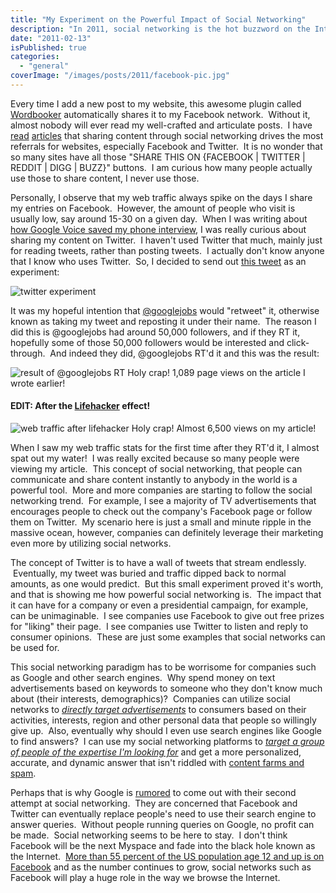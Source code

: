 ```yaml
---
title: "My Experiment on the Powerful Impact of Social Networking"
description: "In 2011, social networking is the hot buzzword on the Internet. I document my experience of having one of my posts go viral and how to leverage the power of social media."
date: "2011-02-13"
isPublished: true
categories:
  - "general"
coverImage: "/images/posts/2011/facebook-pic.jpg"
---
```


Every time I add a new post to my website, this awesome plugin called [Wordbooker](http://wordpress.org/extend/plugins/wordbooker/) automatically shares it to my Facebook network.  Without it, almost nobody will ever read my well-crafted and articulate posts.  I have [read](http://www.readwriteweb.com/archives/analysis_what_are_the_webs_top_sources_of_referral_traffic.php) [articles](http://blog.hubspot.com/blog/tabid/6307/bid/6609/Marketers-Gravitate-to-Facebook-As-Most-Trusted-Referral-Source.aspx) that sharing content through social networking drives the most referrals for websites, especially Facebook and Twitter.  It is no wonder that so many sites have all those "SHARE THIS ON {FACEBOOK | TWITTER | REDDIT | DIGG | BUZZ}" buttons.  I am curious how many people actually use those to share content, I never use those.

Personally, I observe that my web traffic always spike on the days I share my entries on Facebook.  However, the amount of people who visit is usually low, say around 15-30 on a given day.  When I was writing about [how Google Voice saved my phone interview](http://www.jessechen.net/blog/how-google-voice-saved-my-interview/), I was really curious about sharing my content on Twitter.  I haven't used Twitter that much, mainly just for reading tweets, rather than posting tweets.  I actually don't know anyone that I know who uses Twitter.  So, I decided to send out [this tweet](http://twitter.com/#!/meltedxice/status/35430446502256640) as an experiment:

![twitter experiment](/images/posts/2011/twitter-experiment.png)

It was my hopeful intention that [@googlejobs](http://twitter.com/#!/googlejobs/status/35511042423390208) would "retweet" it, otherwise known as taking my tweet and reposting it under their name.  The reason I did this is @googlejobs had around 50,000 followers, and if they RT it, hopefully some of those 50,000 followers would be interested and click-through.  And indeed they did, @googlejobs RT'd it and this was the result:

![result of @googlejobs RT](/images/posts/2011/web-traffic-after-twitter-post.png)
Holy crap! 1,089 page views on the article I wrote earlier!

#### **EDIT:** After the [Lifehacker](http://lifehacker.com/#!5761345/how-google-voices-many-calling-options-can-be-a-lifesaver) effect!

![web traffic after lifehacker](/images/posts/2011/web-traffic-after-lifehacker.png)
Holy crap! Almost 6,500 views on my article!

When I saw my web traffic stats for the first time after they RT'd it, I almost spat out my water!  I was really excited because so many people were viewing my article.  This concept of social networking, that people can communicate and share content instantly to anybody in the world is a powerful tool.  More and more companies are starting to follow the social networking trend.  For example, I see a majority of TV advertisements that encourages people to check out the company's Facebook page or follow them on Twitter.  My scenario here is just a small and minute ripple in the massive ocean, however, companies can definitely leverage their marketing even more by utilizing social networks.

The concept of Twitter is to have a wall of tweets that stream endlessly.  Eventually, my tweet was buried and traffic dipped back to normal amounts, as one would predict.  But this small experiment proved it's worth, and that is showing me how powerful social networking is.  The impact that it can have for a company or even a presidential campaign, for example, can be unimaginable.  I see companies use Facebook to give out free prizes for "liking" their page.  I see companies use Twitter to listen and reply to consumer opinions.  These are just some examples that social networks can be used for.

This social networking paradigm has to be worrisome for companies such as Google and other search engines.  Why spend money on text advertisements based on keywords to someone who they don't know much about (their interests, demographics)?  Companies can utilize social networks to _[directly target advertisements](http://online.wsj.com/article/SB118783296519606151.html)_ to consumers based on their activities, interests, region and other personal data that people so willingly give up.  Also, eventually why should I even use search engines like Google to find answers?  I can use my social networking platforms to _[target a group of people of the expertise I'm looking for](https://www.facebook.com/questions/)_ and get a more personalized, accurate, and dynamic answer that isn't riddled with [content farms and spam](http://www.codinghorror.com/blog/2011/01/trouble-in-the-house-of-google.html).

Perhaps that is why Google is [rumored](http://www.pcmag.com/article2/0,2817,2365734,00.asp) to come out with their second attempt at social networking.  They are concerned that Facebook and Twitter can eventually replace people's need to use their search engine to answer queries.  Without people running queries on Google, no profit can be made.  Social networking seems to be here to stay.  I don't think Facebook will be the next Myspace and fade into the black hole known as the Internet.  [More than 55 percent of the US population age 12 and up is on Facebook](http://articles.chicagotribune.com/2011-01-23/business/ct-biz-0124-facebook-world-20110123_1_facebook-social-network-millionth-user) and as the number continues to grow, social networks such as Facebook will play a huge role in the way we browse the Internet.
